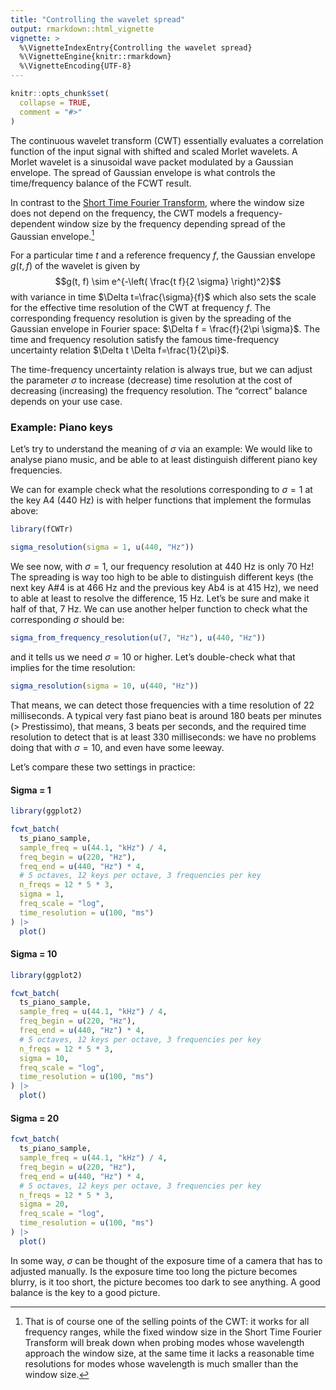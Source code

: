 ```yaml
---
title: "Controlling the wavelet spread"
output: rmarkdown::html_vignette
vignette: >
  %\VignetteIndexEntry{Controlling the wavelet spread}
  %\VignetteEngine{knitr::rmarkdown}
  %\VignetteEncoding{UTF-8}
---
```


```r
knitr::opts_chunk$set(
  collapse = TRUE,
  comment = "#>"
)
```

The continuous wavelet transform (CWT) essentially evaluates a correlation function of the input signal with shifted and scaled Morlet wavelets. A Morlet wavelet is a sinusoidal wave packet modulated by a Gaussian envelope. The spread of Gaussian envelope is what controls the time/frequency balance of the FCWT result.

In contrast to the [Short Time Fourier Transform](https://en.wikipedia.org/wiki/Short-time_Fourier_transform), where the window size does not depend on the frequency, the CWT models a frequency-dependent window size by the frequency depending spread of the Gaussian envelope.[^1]

[^1]: That is of course one of the selling points of the CWT: it works for all frequency ranges, while the fixed window size in the Short Time Fourier Transform will break down when probing modes whose wavelength approach the window size, at the same time it lacks a reasonable time resolutions for modes whose wavelength is much smaller than the window size.

For a particular time $t$ and a reference frequency $f$, the Gaussian envelope $g(t, f)$ of the wavelet is given by $$g(t, f) \sim e^{-\left( \frac{t f}{2 \sigma} \right)^2}$$ with variance in time $\Delta t=\frac{\sigma}{f}$ which also sets the scale for the effective time resolution of the CWT at frequency $f$. The corresponding frequency resolution is given by the spreading of the Gaussian envelope in Fourier space: $\Delta f = \frac{f}{2\pi \sigma}$. The time and frequency resolution satisfy the famous time-frequency uncertainty relation $\Delta t \Delta f=\frac{1}{2\pi}$.

The time-frequency uncertainty relation is always true, but we can adjust the parameter $\sigma$ to increase (decrease) time resolution at the cost of decreasing (increasing) the frequency resolution. The "correct" balance depends on your use case.

### Example: Piano keys

Let's try to understand the meaning of $\sigma$ via an example: We would like to analyse piano music, and be able to at least distinguish different piano key frequencies.

We can for example check what the resolutions corresponding to $\sigma=1$ at the key A4 (440 Hz) is with helper functions that implement the formulas above:

```r
library(fCWTr)
```

```r
sigma_resolution(sigma = 1, u(440, "Hz"))
```

We see now, with $\sigma=1$, our frequency resolution at 440 Hz is only 70 Hz! The spreading is way too high to be able to distinguish different keys (the next key A#4 is at 466 Hz and the previous key Ab4 is at 415 Hz), we need to able at least to resolve the difference, 15 Hz. Let's be sure and make it half of that, 7 Hz. We can use another helper function to check what the corresponding $\sigma$ should be:

```r
sigma_from_frequency_resolution(u(7, "Hz"), u(440, "Hz"))
```

and it tells us we need $\sigma=10$ or higher. Let's double-check what that implies for the time resolution:

```r
sigma_resolution(sigma = 10, u(440, "Hz"))
```

That means, we can detect those frequencies with a time resolution of 22 milliseconds. A typical very fast piano beat is around 180 beats per minutes (\> Prestissimo), that means, 3 beats per seconds, and the required time resolution to detect that is at least 330 milliseconds: we have no problems doing that with $\sigma =10$, and even have some leeway.

Let's compare these two settings in practice:

#### Sigma = 1

```r
library(ggplot2)

fcwt_batch(
  ts_piano_sample,
  sample_freq = u(44.1, "kHz") / 4,
  freq_begin = u(220, "Hz"),
  freq_end = u(440, "Hz") * 4,
  # 5 octaves, 12 keys per octave, 3 frequencies per key
  n_freqs = 12 * 5 * 3,
  sigma = 1,
  freq_scale = "log",
  time_resolution = u(100, "ms")
) |>
  plot()
```

#### Sigma = 10

```r
library(ggplot2)

fcwt_batch(
  ts_piano_sample,
  sample_freq = u(44.1, "kHz") / 4,
  freq_begin = u(220, "Hz"),
  freq_end = u(440, "Hz") * 4,
  # 5 octaves, 12 keys per octave, 3 frequencies per key
  n_freqs = 12 * 5 * 3,
  sigma = 10,
  freq_scale = "log",
  time_resolution = u(100, "ms")
) |>
  plot()
```

#### Sigma = 20

```r
fcwt_batch(
  ts_piano_sample,
  sample_freq = u(44.1, "kHz") / 4,
  freq_begin = u(220, "Hz"),
  freq_end = u(440, "Hz") * 4,
  # 5 octaves, 12 keys per octave, 3 frequencies per key
  n_freqs = 12 * 5 * 3,
  sigma = 20,
  freq_scale = "log",
  time_resolution = u(100, "ms")
) |>
  plot()
```

In some way, $\sigma$ can be thought of the exposure time of a camera that has to adjusted manually. Is the exposure time too long the picture becomes blurry, is it too short, the picture becomes too dark to see anything. A good balance is the key to a good picture.
